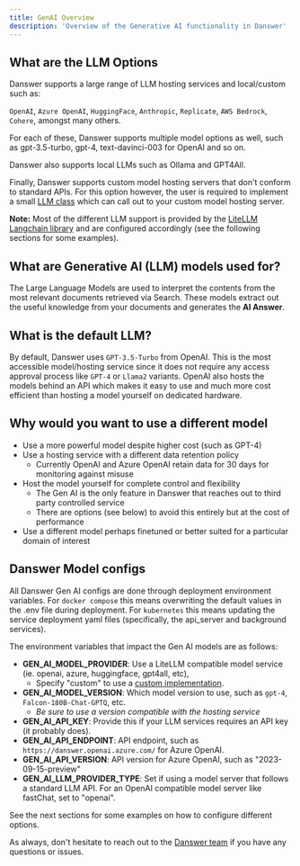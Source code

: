 ```yaml
---
title: GenAI Overview
description: 'Overview of the Generative AI functionality in Danswer'
---
```


## What are the LLM Options
Danswer supports a large range of LLM hosting services and local/custom such as:

`OpenAI`, `Azure OpenAI`, `HuggingFace`, `Anthropic`, `Replicate`, `AWS Bedrock`, `Cohere`, amongst many others.

For each of these, Danswer supports multiple model options as well, such as gpt-3.5-turbo,
gpt-4, text-davinci-003 for OpenAI and so on.

Danswer also supports local LLMs such as Ollama and GPT4All.

Finally, Danswer supports custom model hosting servers that don't conform to standard APIs. For this option however,
the user is required to implement a small [LLM class](https://github.com/danswer-ai/danswer/blob/main/backend/danswer/llm/custom_llm.py#L14)
which can call out to your custom model hosting server.

**Note:** Most of the different LLM support is provided by the [LiteLLM Langchain library](https://python.langchain.com/docs/integrations/chat/litellm)
and are configured accordingly (see the following sections for some examples).


## What are Generative AI (LLM) models used for?
The Large Language Models are used to interpret the contents from the most relevant documents retrieved via Search.
These models extract out the useful knowledge from your documents and generates the **AI Answer**.


## What is the default LLM?
By default, Danswer uses `GPT-3.5-Turbo` from OpenAI. This is the most accessible model/hosting service since it does
not require any access approval process like `GPT-4` or `Llama2` variants.
OpenAI also hosts the models behind an API which makes it easy to use and much more cost efficient than hosting a model
yourself on dedicated hardware.


## Why would you want to use a different model
- Use a more powerful model despite higher cost (such as GPT-4)
- Use a hosting service with a different data retention policy
    - Currently OpenAI and Azure OpenAI retain data for 30 days for monitoring against misuse
- Host the model yourself for complete control and flexibility
    - The Gen AI is the only feature in Danswer that reaches out to third party controlled service
    - There are options (see below) to avoid this entirely but at the cost of performance
- Use a different model perhaps finetuned or better suited for a particular domain of interest


## Danswer Model configs
All Danswer Gen AI configs are done through deployment environment variables. For `docker compose` this means
overwriting the default values in the .env file during deployment. For `kubernetes` this means updating the service
deployment yaml files (specifically, the api_server and background services).

The environment variables that impact the Gen AI models are as follows:
- **GEN_AI_MODEL_PROVIDER**: Use a LiteLLM compatible model service (ie. openai, azure, huggingface, gpt4all, etc),
    - Specify "custom" to use a [custom implementation](https://github.com/danswer-ai/danswer/blob/main/backend/danswer/llm/custom_llm.py#L14).
- **GEN_AI_MODEL_VERSION**: Which model version to use, such as `gpt-4`, `Falcon-180B-Chat-GPTQ`, etc.
    - _Be sure to use a version compatible with the hosting service_
- **GEN_AI_API_KEY**: Provide this if your LLM services requires an API key (it probably does).
- **GEN_AI_API_ENDPOINT**: API endpoint, such as `https://danswer.openai.azure.com/` for Azure OpenAI.
- **GEN_AI_API_VERSION**: API version for Azure OpenAI, such as "2023-09-15-preview"
- **GEN_AI_LLM_PROVIDER_TYPE**: Set if using a model server that follows a standard LLM API.
For an OpenAI compatible model server like fastChat, set to "openai".

See the next sections for some examples on how to configure different options.

As always, don't hesitate to reach out to the [Danswer team](https://docs.danswer.dev/contact_us) if you have any
questions or issues.
